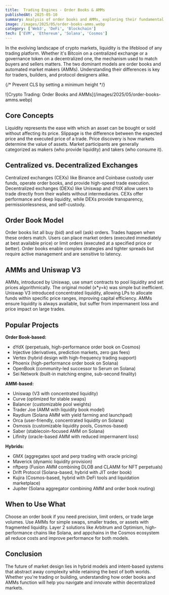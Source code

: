 ```yaml
---
title:  Trading Engines - Order Books & AMMs  
publishedAt: 2025-05-10
summary: Analysis of order books and AMMs, exploring their fundamental mechanics, real-world implementations, and innovative hybrid solutions reshaping decentralized trading
image: /images/2025/05/order-books-amms.webp
category: ['Web3', 'DeFi', 'Blockchain']
tech: ['EVM', 'Ethereum', 'Solana', 'Cosmos']
---
```


In the evolving landscape of crypto markets, liquidity is the lifeblood of any trading platform. Whether it's Bitcoin on a centralized exchange or a governance token on a decentralized one, the mechanism used to match buyers and sellers matters. The two dominant models are order books and automated market makers (AMMs). Understanding their differences is key for traders, builders, and protocol designers alike.

{/* Prevent CLS by setting a minimum height */}
<div style={{ minHeight: '300px' }}>
![Crypto Trading: Order Books and AMMs](/images/2025/05/order-books-amms.webp)
</div>

## Core Concepts

Liquidity represents the ease with which an asset can be bought or sold without affecting its price. Slippage is the difference between the expected price and the executed price of a trade. Price discovery is how markets determine the value of assets. Market participants are generally categorized as makers (who provide liquidity) and takers (who consume it).

## Centralized vs. Decentralized Exchanges

Centralized exchanges (CEXs) like Binance and Coinbase custody user funds, operate order books, and provide high-speed trade execution. Decentralized exchanges (DEXs) like Uniswap and dYdX allow users to trade directly from their wallets without intermediaries. CEXs offer performance and deep liquidity, while DEXs provide transparency, permissionlessness, and self-custody.

## Order Book Model

Order books list all buy (bid) and sell (ask) orders. Trades happen when these orders match. Users can place market orders (executed immediately at best available price) or limit orders (executed at a specified price or better). Order books enable complex strategies and tighter spreads but require active management and are sensitive to latency.

## AMMs and Uniswap V3

AMMs, introduced by Uniswap, use smart contracts to pool liquidity and set prices algorithmically. The original model (x\*y=k) was simple but inefficient. Uniswap V3 introduced concentrated liquidity, allowing LPs to allocate funds within specific price ranges, improving capital efficiency. AMMs ensure liquidity is always available, but suffer from impermanent loss and price impact on large trades.

## Popular Projects

**Order Book-based:**

* dYdX (perpetuals, high-performance order book on Cosmos)
* Injective (derivatives, prediction markets, zero gas fees)
* Vertex (hybrid design with high-frequency trading support)
* Phoenix (high-performance order book on Solana)
* OpenBook (community-led successor to Serum on Solana)
* Sei Network (built-in matching engine, sub-second finality)

**AMM-based:**

* Uniswap (V3 with concentrated liquidity)
* Curve (optimized for stable swaps)
* Balancer (customizable pool weights)
* Trader Joe (AMM with liquidity book model)
* Raydium (Solana AMM with yield farming and launchpad)
* Orca (user-friendly, concentrated liquidity on Solana)
* Osmosis (customizable liquidity pools, Cosmos-based)
* Saber (stablecoin-focused AMM on Solana)
* Lifinity (oracle-based AMM with reduced impermanent loss)

**Hybrids:**

* GMX (aggregates spot and perp trading with oracle pricing)
* Maverick (dynamic liquidity provision)
* nftperp (Fusion AMM combining DLOB and CLAMM for NFT perpetuals)
* Drift Protocol (Solana-based, hybrid with JIT order book)
* Kujira (Cosmos-based, hybrid with DeFi tools and liquidation marketplace)
* Jupiter (Solana aggregator combining AMM and order book routing)

## When to Use What

Choose an order book if you need precision, limit orders, or trade large volumes. Use AMMs for simple swaps, smaller trades, or assets with fragmented liquidity. Layer 2 solutions like Arbitrum and Optimism, high-performance chains like Solana, and appchains in the Cosmos ecosystem all reduce costs and improve performance for both models.

## Conclusion

The future of market design lies in hybrid models and intent-based systems that abstract away complexity while retaining the best of both worlds. Whether you're trading or building, understanding how order books and AMMs function will help you navigate and innovate within decentralized markets.
